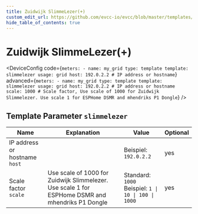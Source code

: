 ```yaml
---
title: Zuidwijk SlimmeLezer(+)
custom_edit_url: https://github.com/evcc-io/evcc/blob/master/templates/definition/meter/slimmelezer.yaml
hide_table_of_contents: true
---
```



# Zuidwijk SlimmeLezer(+)

<div className="device-detail-container">
  <div className="device-detail-content">
    <DeviceFeatures features="" />

<DeviceConfig code={`meters:
    - name: my_grid
      type: template
      template: slimmelezer
      usage: grid
      host: 192.0.2.2 # IP address or hostname`} advanced={`meters:
    - name: my_grid
      type: template
      template: slimmelezer
      usage: grid
      host: 192.0.2.2 # IP address or hostname
      scale: 1000 # Scale factor, Use scale of 1000 for Zuidwijk Slimmelezer. Use scale 1 for ESPHome DSMR and mhendriks P1 Dongle`} />
  </div>
  <div className="device-detail-icon">
    <evcc-icon
      type="meter"
      name="zuidwijk-slimmelezer-plus"
      size="400px"
      alt="Zuidwijk SlimmeLezer(+)"
      className="device-detail-icon-img"
    ></evcc-icon>
  </div>
</div>

## Template Parameter `slimmelezer`

| Name | Explanation | Value | Optional |
|-----------|-------------|-------|----------|
| IP address or hostname<br/>`host` |  | Beispiel: `192.0.2.2` | yes |
| Scale factor<br/>`scale` | Use scale of 1000 for Zuidwijk Slimmelezer. Use scale 1 for ESPHome DSMR and mhendriks P1 Dongle | Standard: `1000`<br/>Beispiel: `1 \| 10 \| 100 \| 1000` | yes |

